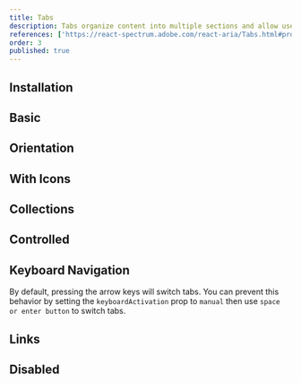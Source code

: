 ```yaml
---
title: Tabs
description: Tabs organize content into multiple sections and allow users to navigate between them.
references: ['https://react-spectrum.adobe.com/react-aria/Tabs.html#props']
order: 3
published: true
---
```


## Installation
<Install component='tabs' />

## Basic
<Demo component='navigation/tabs/tabs-demo' />

## Orientation
<Demo component='navigation/tabs/tabs-orientation-demo' />

## With Icons
<Demo component='navigation/tabs/tabs-icons-demo' />

## Collections
<Demo component='navigation/tabs/tabs-collections-demo' />

## Controlled
<Demo component='navigation/tabs/tabs-controlled-demo' />

## Keyboard Navigation
By default, pressing the arrow keys will switch tabs. You can prevent this behavior by setting the `keyboardActivation` prop to `manual` then use `space or enter button` to switch tabs.
<Demo component='navigation/tabs/tabs-keyboard-demo' />

## Links
<Demo component='navigation/tabs/tabs-link-demo' />

## Disabled
<Demo component='navigation/tabs/tabs-disabled-demo' />
